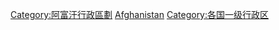 {{Commonscat|Provinces of Afghanistan}}

[[Category:阿富汗行政區劃|Category:阿富汗行政區劃]]
[[Category:各國省份|Afghanistan]]
[[Category:各国一级行政区|Category:各国一级行政区]]